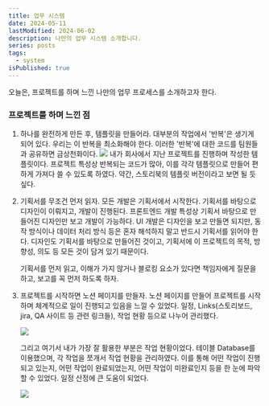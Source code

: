 ```yaml
---
title: 업무 시스템
date: 2024-05-11
lastModified: 2024-06-02
description: 나만의 업무 시스템 소개합니다.
series: posts
tags:
  - system
isPublished: true
---
```


오늘은, 프로젝트를 하며 느낀 나만의 업무 프로세스를 소개하고자 한다. 

### 프로젝트를 하며 느낀 점

1. 하나를 완전하게 만든 후, 템플릿을 만들어라.
    대부분의 작업에서 '반복'은 생기게 되어 있다. 우리는 이 반복을 최소화해야 한다. 이러한 '반복'에 대한 코드를 팀원들과 공유하면 금상천화이다.
    <Image src='1.png' width={250} />
    내가 회사에서 지난 프로젝트를 진행하며 작성한 템플릿이다. 프로젝트 특성상 반복되는 코드가 많아, 이를 각각 템플릿으로 만들어 편하게 가져다 쓸 수 있도록 하였다.
    약간, 스토리북의 템플릿 버전이라고 보면 될 듯 싶다.

2. 기획서를 무조건 먼저 읽자.
    모든 개발은 기획서에서 시작한다. 기획서를 바탕으로 디자인이 이뤄지고, 개발이 진행된다. 프론트엔드 개발 특성상 기획서 바탕으로 만들어진 디자인만 보고 개발이 가능하다. UI 개발은 디자인을 보고 만들면 되지만, 동작 방식이나 데이터 처리 방식 등은 혼자 해석하지 말고 반드시 기획서를 읽어야 한다. 디자인도 기획서를 바탕으로 만들어진 것이고, 기획서에 이 프로젝트의 목적, 방향성, 의도 등 모든 것이 담겨 있기 때문이다.
    
    기획서를 먼저 읽고, 이해가 가지 않거나 블로킹 요소가 있다면 책임자에게 질문을 하고, 보고를 꼭 먼저 하도록 하자.

3. 프로젝트를 시작하면 노션 페이지를 만들자.
    노션 페이지를 만들어 프로젝트를 시작하며 체계적으로 일이 진행되고 있음을 느낄 수 있었다. 일정, Links(스토리보드, jira, QA 사이트 등 관련 링크들), 작업 현황 등으로 나누어 관리했다.

    <Image src='2.png' width={350} />

    그리고 여기서 내가 가장 잘 활용한 부분은 작업 현황이었다. 테이블 Database를 이용했으며, 각 작업을 쪼개서 작업 현황을 관리하였다. 이를 통해 어떤 작업이 진행되고 있는지, 어떤 작업이 완료되었는지, 어떤 작업이 미완료인지 등을 한 눈에 파악할 수 있었다. 일정 산정에 큰 도움이 되었다.

    <Image src='3.png' />

